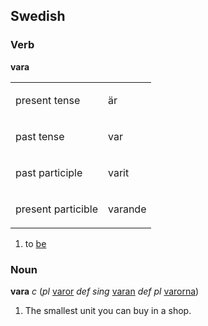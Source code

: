 ==Swedish==
===Verb===
'''vara''' 

{| border=1 cellspacing=0
|-
|present tense || är
|-
|past tense || var
|-
|past participle || varit
|-
|present particible || varande
|}

<!--- I don't know the english names of some of the following forms, please translate if you do. The names above were taken from the table at [[be]].

{| border=1 cellspacing=0
| width=165| infinitiv || vara
|-
| presens || är (--present tense ?--)
|-
| imperfekt || var (--past tense ?--)
|-
| supinum || varit (-- past participle ?--)
|-
| perfekt || har varit
|-
| pluskvamperfekt || hade varit
|-
| futurum || ska vara
|-
| futurum preteriti || skulle varit
|-
| futurum exaktum || kommer att ha varit
|-
| futurum exaktum preteriti || skulle ha varit
|-
| presens particip || varande  (--present particible ?--)
|-
| perfekt particip || ??
|-
| imperativ || var
|}-->


#to [[be]]

===Noun===
'''vara''' ''c'' (''pl'' [[varor]] ''def sing'' [[varan]] ''def pl'' [[varorna]])

# The smallest unit you can buy in a shop.